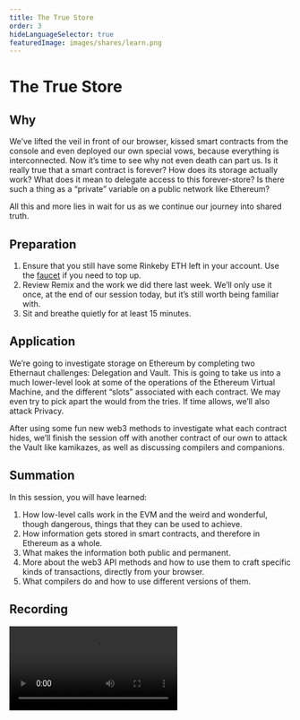 ```yaml
---
title: The True Store
order: 3
hideLanguageSelector: true
featuredImage: images/shares/learn.png
---
```


# The True Store

## Why

We’ve lifted the veil in front of our browser, kissed smart contracts from the console and even deployed our own special vows, because everything is interconnected. Now it’s time to see why not even death can part us. Is it really true that a smart contract is forever? How does its storage actually work? What does it mean to delegate access to this forever-store? Is there such a thing as a “private” variable on a public network like Ethereum?

All this and more lies in wait for us as we continue our journey into shared truth.

## Preparation

1. Ensure that you still have some Rinkeby ETH left in your account. Use the [faucet](https://faucet.rinkeby.io/) if you need to top up.
2. Review Remix and the work we did there last week. We’ll only use it once, at the end of our session today, but it’s still worth being familiar with.
3. Sit and breathe quietly for at least 15 minutes.

## Application

We’re going to investigate storage on Ethereum by completing two Ethernaut challenges: Delegation and Vault. This is going to take us into a much lower-level look at some of the operations of the Ethereum Virtual Machine, and the different “slots” associated with each contract. We may even try to pick apart the would from the tries. If time allows, we’ll also attack Privacy.

After using some fun new web3 methods to investigate what each contract hides, we’ll finish the session off with another contract of our own to attack the Vault like kamikazes, as well as discussing compilers and companions.

## Summation

In this session, you will have learned:

1. How low-level calls work in the EVM and the weird and wonderful, though dangerous, things that they can be used to achieve.
2. How information gets stored in smart contracts, and therefore in Ethereum as a whole.
3. What makes the information both public and permanent.
4. More about the web3 API methods and how to use them to craft specific kinds of transactions, directly from your browser.
5. What compilers do and how to use different versions of them.

## Recording

<Video src="https://www.youtube-nocookie.com/embed/9atqMRJLEoU" />

<Aligner center>

<Image alt="John of Patmos" src="/images/build/sealed_book.jpg" />

</Aligner>